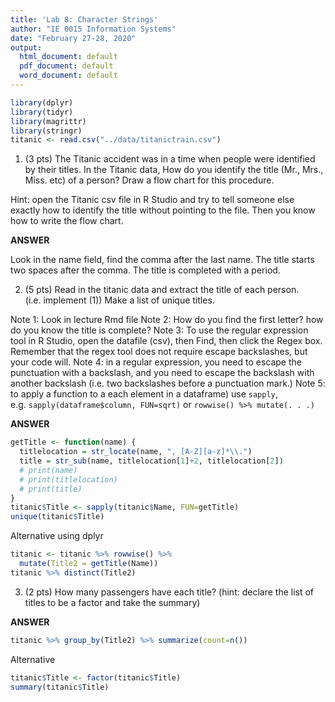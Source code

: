 ```yaml
---
title: 'Lab 8: Character Strings'
author: "IE 0015 Information Systems"
date: "February 27-28, 2020"
output:
  html_document: default
  pdf_document: default
  word_document: default
---
```


```r
library(dplyr)
library(tidyr)
library(magrittr)
library(stringr)
titanic <- read.csv("../data/titanictrain.csv")
```
1.  (3 pts) The Titanic accident was in a time when people were identified by their titles. In the Titanic data, How do you identify the title (Mr., Mrs., Miss. etc) of a person? Draw a flow chart for this procedure.

Hint: open the Titanic csv file in R Studio and try to tell someone else exactly how to identify the title without pointing to the file. Then you know how to write the flow chart.

**ANSWER**

Look in the name field, find the comma after the last name.
The title starts two spaces after the comma.
The title is completed with a period.

2.  (5 pts) Read in the titanic data and extract the title of each person. (i.e. implement (1)) Make a list of unique titles.  

Note 1: Look in lecture Rmd file
Note 2: How do you find the first letter? how do you know the title is complete? 
Note 3:  To use the regular expression tool in R Studio, open the datafile (csv), then Find, then click the Regex box.  Remember that the regex tool does not require escape backslashes, but your code will.
Note 4:  in a regular expression, you need to escape the punctuation with a backslash, and you need to escape the backslash with another backslash (i.e. two backslashes before a punctuation mark.)
Note 5:  to apply a function to a each element in a dataframe) use `sapply`, e.g. `sapply(dataframe$column, FUN=sqrt)` or 
`rowwise() %>% mutate(. . .)`
  
**ANSWER**

```r
getTitle <- function(name) {
  titlelocation = str_locate(name, ", [A-Z][a-z]*\\.")
  title = str_sub(name, titlelocation[1]+2, titlelocation[2])
  # print(name)
  # print(titlelocation)
  # print(title)
}
titanic$Title <- sapply(titanic$Name, FUN=getTitle)
unique(titanic$Title)  
```

Alternative using dplyr
```r
titanic <- titanic %>% rowwise() %>% 
  mutate(Title2 = getTitle(Name))
titanic %>% distinct(Title2)
```


3.  (2 pts) How many passengers have each title? (hint: declare the list of titles to be a factor and take the summary)

**ANSWER**
```r
titanic %>% group_by(Title2) %>% summarize(count=n())
```

Alternative

```r
titanic$Title <- factor(titanic$Title)
summary(titanic$Title)
```
